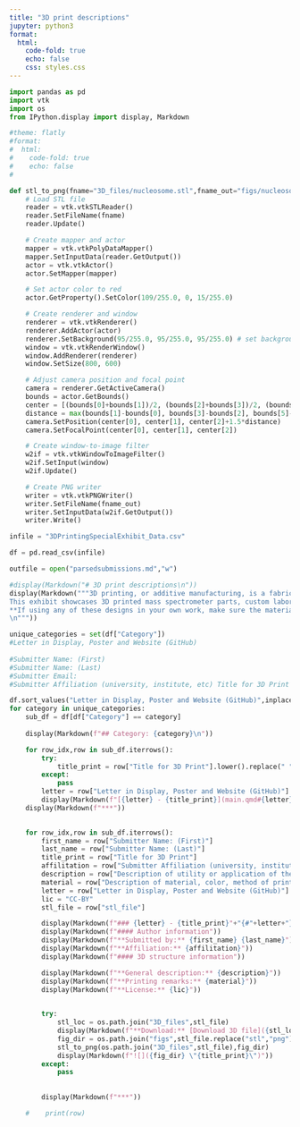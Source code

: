 ```yaml
---
title: "3D print descriptions"
jupyter: python3
format:
  html:
    code-fold: true
    echo: false
    css: styles.css
---
```


```python
import pandas as pd
import vtk
import os
from IPython.display import display, Markdown

#theme: flatly
#format:
#  html:
#    code-fold: true
#    echo: false
#

def stl_to_png(fname="3D_files/nucleosome.stl",fname_out="figs/nucleosome.png"):
    # Load STL file
    reader = vtk.vtkSTLReader()
    reader.SetFileName(fname)
    reader.Update()

    # Create mapper and actor
    mapper = vtk.vtkPolyDataMapper()
    mapper.SetInputData(reader.GetOutput())
    actor = vtk.vtkActor()
    actor.SetMapper(mapper)

    # Set actor color to red
    actor.GetProperty().SetColor(109/255.0, 0, 15/255.0)

    # Create renderer and window
    renderer = vtk.vtkRenderer()
    renderer.AddActor(actor)
    renderer.SetBackground(95/255.0, 95/255.0, 95/255.0) # set background color to white
    window = vtk.vtkRenderWindow()
    window.AddRenderer(renderer)
    window.SetSize(800, 600)

    # Adjust camera position and focal point
    camera = renderer.GetActiveCamera()
    bounds = actor.GetBounds()
    center = [(bounds[0]+bounds[1])/2, (bounds[2]+bounds[3])/2, (bounds[4]+bounds[5])/2]
    distance = max(bounds[1]-bounds[0], bounds[3]-bounds[2], bounds[5]-bounds[4])*1.25
    camera.SetPosition(center[0], center[1], center[2]+1.5*distance)
    camera.SetFocalPoint(center[0], center[1], center[2])

    # Create window-to-image filter
    w2if = vtk.vtkWindowToImageFilter()
    w2if.SetInput(window)
    w2if.Update()

    # Create PNG writer
    writer = vtk.vtkPNGWriter()
    writer.SetFileName(fname_out)
    writer.SetInputData(w2if.GetOutput())
    writer.Write()

infile = "3DPrintingSpecialExhibit_Data.csv"

df = pd.read_csv(infile)

outfile = open("parsedsubmissions.md","w")

#display(Markdown("# 3D print descriptions\n"))
display(Markdown("""3D printing, or additive manufacturing, is a fabrication method that creates three-dimensional objects by depositing materials layer-by-layer, based on a digital model. Models can be printed in a wide range of materials, including polymers, metals, and ceramics. The process begins with a 3D CAD model, which is then sliced into thin layers. 3D printers follow these slices, building the object from the bottom up. Advantages of 3D printing include rapid prototyping, customizability, and “unorthodox” geometries difficult to obtain by traditional manufacturing methods.\n
This exhibit showcases 3D printed mass spectrometer parts, custom laboratory equipment, and instructive teaching aids. The designs with their description are available on this website. \n
**If using any of these designs in your own work, make sure the material is compatible with the conductivity requirements and environment of the application, including temperature, pressure, and exposure to chemicals or solvents. We hold no responsibility for any harm and/or damage caused by the models on this page.**
\n"""))

unique_categories = set(df["Category"])
#Letter in Display, Poster and Website (GitHub)	
    
#Submitter Name: (First)	
#Submitter Name: (Last)	
#Submitter Email:	
#Submitter Affiliation (university, institute, etc)	Title for 3D Print	Description of material, color, method of printing, finishing and assembly.	Description of utility or application of the 3D print.

df.sort_values("Letter in Display, Poster and Website (GitHub)",inplace=True)
for category in unique_categories:
    sub_df = df[df["Category"] == category]
    
    display(Markdown(f"## Category: {category}\n"))

    for row_idx,row in sub_df.iterrows():
        try:
            title_print = row["Title for 3D Print"].lower().replace(" ","-").rstrip("-")
        except:
            pass
        letter = row["Letter in Display, Poster and Website (GitHub)"]
        display(Markdown(f"[{letter} - {title_print}](main.qmd#{letter})"))
    display(Markdown(f"***"))
        

    for row_idx,row in sub_df.iterrows():
        first_name = row["Submitter Name: (First)"]
        last_name = row["Submitter Name: (Last)"]
        title_print = row["Title for 3D Print"]
        affilitation = row["Submitter Affiliation (university, institute, etc)"]
        description = row["Description of utility or application of the 3D print."]
        material = row["Description of material, color, method of printing, finishing and assembly."]
        letter = row["Letter in Display, Poster and Website (GitHub)"]
        lic = "CC-BY"
        stl_file = row["stl_file"]

        display(Markdown(f"### {letter} - {title_print}"+"{#"+letter+"}"))
        display(Markdown(f"#### Author information"))
        display(Markdown(f"**Submitted by:** {first_name} {last_name}")) # {row["Submitter Name: (Last)"]}
        display(Markdown(f"**Affiliation:** {affilitation}"))
        display(Markdown(f"#### 3D structure information"))

        display(Markdown(f"**General description:** {description}"))
        display(Markdown(f"**Printing remarks:** {material}"))
        display(Markdown(f"**License:** {lic}"))
        

        try:
            stl_loc = os.path.join("3D_files",stl_file)
            display(Markdown(f"**Download:** [Download 3D file]({stl_loc})"))
            fig_dir = os.path.join("figs",stl_file.replace("stl","png"))
            stl_to_png(os.path.join("3D_files",stl_file),fig_dir)
            display(Markdown(f"![]({fig_dir} \"{title_print}\")"))
        except:
            pass
        
        
        display(Markdown(f"***"))

    #    print(row)
```